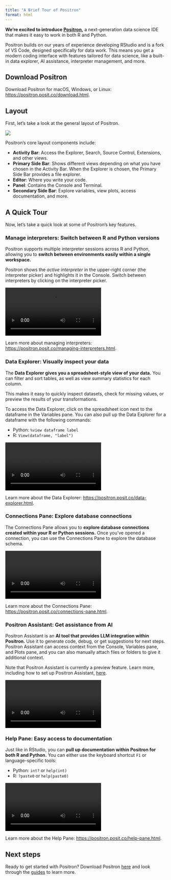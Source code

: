 ```yaml
---
title: "A Brief Tour of Positron"
format: html
---
```


**We’re excited to introduce [Positron](https://positron.posit.co/start.html),** a next-generation data science IDE that makes it easy to work in both R and Python.

Positron builds on our years of experience developing RStudio and is a fork of VS Code, designed specifically for data work. This means you get a modern coding interface with features tailored for data science, like a built-in data explorer, AI assistance, interpreter management, and more.

## Download Positron

Download Positron for macOS, Windows, or Linux: [https://positron.posit.co/download.html](https://positron.posit.co/download.html).

## Layout

First, let's take a look at the general layout of Positron. 

![](images/layout.png)

Positron's core layout components include:

* **Activity Bar**: Access the Explorer, Search, Source Control, Extensions, and other views.
* **Primary Side Bar**: Shows different views depending on what you have chosen in the Activity Bar. When the Explorer is chosen, the Primary Side Bar provides a file explorer. 
* **Editor**: Where you write your code. 
* **Panel**: Contains the Console and Terminal. 
* **Secondary Side Bar**: Explore variables, view plots, access documentation, and more.  

## A Quick Tour

Now, let’s take a quick look at some of Positron’s key features.

### Manage interpreters: Switch between R and Python versions

Positron supports multiple interpreter sessions across R and Python, allowing you to **switch between environments easily within a single workspace.** 

Positron shows the *active interpreter* in the upper-right corner (the interpreter picker) and highlights it in the Console. Switch between interpreters by clicking on the interpreter picker. 

![](images/interpreters.mov)

Learn more about managing interpreters: [https://positron.posit.co/managing-interpreters.html](https://positron.posit.co/managing-interpreters.html). 

### Data Explorer: Visually inspect your data  

The **Data Explorer gives you a spreadsheet-style view of your data.** You can filter and sort tables, as well as view summary statistics for each column. 

This makes it easy to quickly inspect datasets, check for missing values, or preview the results of your transformations. 

To access the Data Explorer, click on the spreadsheet icon next to the dataframe in the Variables pane. 
You can also pull up the Data Explorer for a dataframe with the following commands:

* Python: `%view dataframe label`
* R: `View(dataframe, "label")`

![](images/data-explorer.mov)

Learn more about the Data Explorer: [https://positron.posit.co/data-explorer.html](https://positron.posit.co/data-explorer.html).

### Connections Pane: Explore database connections

The Connections Pane allows you to **explore database connections created within your R or Python sessions.** Once you've opened a connection, you can use the Connections Pane to explore the database schema.

![](images/connections.mov)

Learn more about the Connections Pane: [https://positron.posit.co/connections-pane.html](https://positron.posit.co/connections-pane.html).

### Positron Assistant: Get assistance from AI

Positron Assistant is an **AI tool that provides LLM integration within Positron.** Use it to generate code, debug, or get suggestions for next steps. Positron Assistant can access context from the Console, Variables pane, and Plots pane, and you can also manually attach files or folders to give it additional context.

Note that Positron Assistant is currently a preview feature. Learn more, including how to set up Positron Assistant, [here](https://positron.posit.co/assistant.html). 

![](images/assistant.mov)

### Help Pane: Easy access to documentation

Just like in RStudio, you can **pull up documentation within Positron for both R and Python.** You can either use the keyboard shortcut `F1` or language-specific tools:

* Python: `int?` or `help(int)`
* R: `?paste0` or `help(paste0)`

![](images/help.mov)

Learn more about the Help Pane: [https://positron.posit.co/help-pane.html](https://positron.posit.co/help-pane.html).

## Next steps
 
Ready to get started with Positron? Download Positron [here](https://positron.posit.co/download.html) and look through the [guides](https://positron.posit.co/add-to-path.html) to learn more. 
